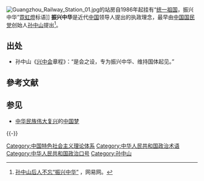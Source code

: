 [[File:Guangzhou_Railway_Station_01.jpg|thumb]]的站房自1986年起挂有“[[中国统一|统一祖国]]，振兴中华”[[霓虹燈|霓虹燈]]标语]]
'''振兴中华'''是近代[[中国|中国]]领导人提出的执政理念，最早由[[中国国民党|中国国民党]]创始人[[孙中山|孙中山]]提出<ref>[http://news.163.com/11/0121/12/6QU0SNGH00014AED.html 孙中山后人不忘“振兴中华”] {{Wayback|url=http://news.163.com/11/0121/12/6QU0SNGH00014AED.html |date=20141220105702 }}，网易网。</ref>。

== 出处 ==
* 孙中山《[[兴中会|兴中会]]章程》：“是会之设，专为振兴中华、维持国体起见。”

== 參考文献 ==
{{Reflist}}

== 参见 ==
{{Portal box|中国|中华民国|中华人民共和国|汉字文化圈}}
* [[中华民族伟大复兴|中华民族伟大复兴]]的[[中国梦|中国梦]]

{{-}}
{{孙中山}}

[[Category:中国特色社会主义理论体系|Category:中国特色社会主义理论体系]]
[[Category:中华人民共和国政治术语|Category:中华人民共和国政治术语]]
[[Category:中华人民共和国政治口号|Category:中华人民共和国政治口号]]
[[Category:孙中山|Category:孙中山]]
